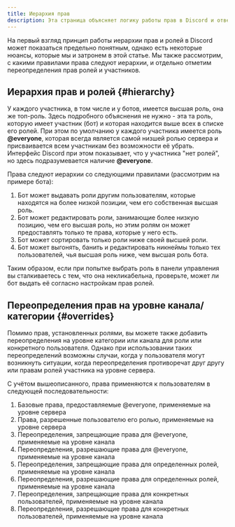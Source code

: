 ```yaml
---
title: Иерархия прав
description: Эта страница объясняет логику работы прав в Discord и отвечает на некоторые часто задаваемые вопросы по этой теме
---
```


На первый взгляд принцип работы иерархии прав и ролей в Discord может показаться предельно понятным, однако есть некоторые нюансы, которые мы и затронем в этой статье. Мы также рассмотрим, с какими правилами права следуют иерархии, и отдельно отметим переопределения прав ролей и участников.

## Иерархия прав и ролей \{#hierarchy}

У каждого участника, в том числе и у ботов, имеется высшая роль, она же топ-роль. Здесь подробного объяснения не нужно - эта та роль, которую имеет участник (бот) и которая находится выше всех в списке его ролей. При этом по умолчанию у каждого участника имеется роль **@everyone**, которая всегда является самой низшей ролью сервера и присваивается всем участникам без возможности её убрать. Интерфейс Discord при этом показывает, что у участника "нет ролей", но здесь подразумевается наличие **@everyone**.

Права следуют иерархии со следующими правилами (рассмотрим на примере бота):

1. Бот может выдавать роли другим пользователям, которые находятся на более низкой позиции, чем его собственная высшая роль.
2. Бот может редактировать роли, занимающие более низкую позицию, чем его высшая роль, но этим ролям он может предоставлять только те права, которые у него есть.
3. Бот может сортировать только роли ниже своей высшей роли.
4. Бот может выгонять, банить и редактировать никнеймы только тех пользователей, чья высшая роль ниже, чем высшая роль бота.

Таким образом, если при попытке выбрать роль в панели управления вы сталкиваетесь с тем, что она некликабельна, проверьте, может ли бот выдать её согласно настройкам прав ролей.

## Переопределения прав на уровне канала/категории \{#overrides}

Помимо прав, установленных ролями, вы можете также добавить переопределения на уровне категории или канала для роли или конкретного пользователя. Однако при использовании таких переопределений возможны случаи, когда у пользователя могут возникнуть ситуации, когда переопределения противоречат друг другу или правам ролей участника на уровне сервера.

С учётом вышеописанного, права применяются к пользователям в следующей последовательности:

1. Базовые права, предоставляемые @everyone, применяемые на уровне сервера
2. Права, разрешенные пользователю его ролью, применяемые на уровне сервера
3. Переопределения, запрещающие права для @everyone, применяемые на уровне канала
4. Переопределения, разрешающие права для @everyone, применяемые на уровне канала
5. Переопределения, запрещающие права для определенных ролей, применяемые на уровне канала
6. Переопределения, разрешающие права для определенных ролей, применяемые на уровне канала
7. Переопределения, запрещающие права для конкретных пользователей, применяемые на уровне канала
8. Переопределения, разрешающие права для конкретных пользователей, применяемые на уровне канала
